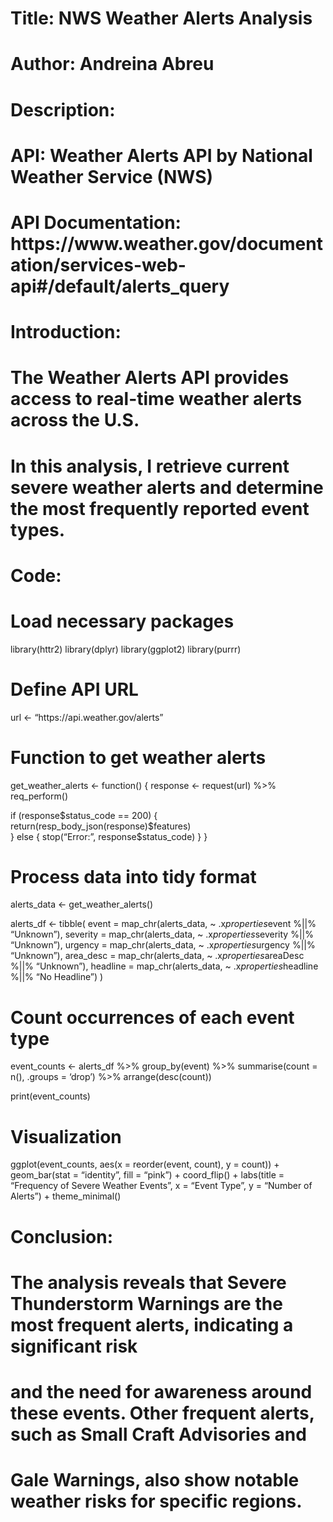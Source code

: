 # Title: NWS Weather Alerts Analysis
# Author: Andreina Abreu
# Description:

# API: Weather Alerts API by National Weather Service (NWS)
# API Documentation: https://www.weather.gov/documentation/services-web-api#/default/alerts_query

# Introduction:
# The Weather Alerts API provides access to real-time weather alerts across the U.S. 
# In this analysis, I retrieve current severe weather alerts and determine the most frequently reported event types.

# Code:
# Load necessary packages
library(httr2)
library(dplyr)
library(ggplot2)
library(purrr)  

# Define API URL
url <- "https://api.weather.gov/alerts"

# Function to get weather alerts
get_weather_alerts <- function() {
  response <- request(url) %>%
    req_perform()
  
  if (response$status_code == 200) {
    return(resp_body_json(response)$features)  
  } else {
    stop("Error: ", response$status_code)
  }
}

# Process data into tidy format
alerts_data <- get_weather_alerts()

alerts_df <- tibble(
  event = map_chr(alerts_data, ~ .x$properties$event %||% "Unknown"),
  severity = map_chr(alerts_data, ~ .x$properties$severity %||% "Unknown"),
  urgency = map_chr(alerts_data, ~ .x$properties$urgency %||% "Unknown"),
  area_desc = map_chr(alerts_data, ~ .x$properties$areaDesc %||% "Unknown"),
  headline = map_chr(alerts_data, ~ .x$properties$headline %||% "No Headline")
)

# Count occurrences of each event type
event_counts <- alerts_df %>%
  group_by(event) %>%
  summarise(count = n(), .groups = 'drop') %>%
  arrange(desc(count))

print(event_counts)

# Visualization
ggplot(event_counts, aes(x = reorder(event, count), y = count)) +
  geom_bar(stat = "identity", fill = "pink") +
  coord_flip() +
  labs(title = "Frequency of Severe Weather Events",
       x = "Event Type",
       y = "Number of Alerts") +
  theme_minimal()

# Conclusion:
# The analysis reveals that Severe Thunderstorm Warnings are the most frequent alerts, indicating a significant risk
# and the need for awareness around these events. Other frequent alerts, such as Small Craft Advisories and 
# Gale Warnings, also show notable weather risks for specific regions.
